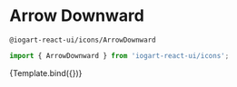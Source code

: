

<Meta
    title="Icons"
    component={ArrowDownward}
/>

# Arrow Downward
`@iogart-react-ui/icons/ArrowDownward`

```javascript
import { ArrowDownward } from 'iogart-react-ui/icons';
```

<Story
  name="ArrowDownward"
  args={{}}>
  {Template.bind({})}
</Story>
